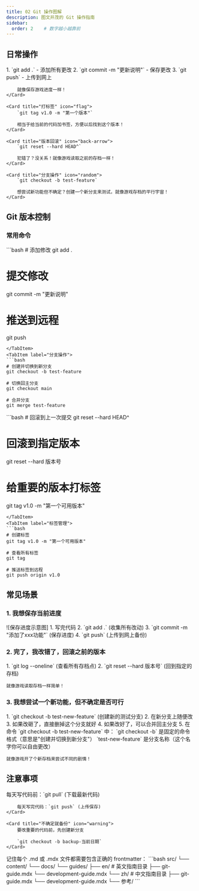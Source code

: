 ```yaml
---
title: 02 Git 操作图解
description: 图文并茂的 Git 操作指南
sidebar:
  order: 2    # 数字越小越靠前
---
```


## 日常操作

<CardGrid stagger>
	<Card title="保存更改" icon="pencil">
		1. `git add .` - 添加所有更改
		2. `git commit -m "更新说明"` - 保存更改
		3. `git push` - 上传到网上
        
        就像保存游戏进度一样！
	</Card>

	<Card title="打标签" icon="flag">
		`git tag v1.0 -m "第一个版本"`

        相当于给当前的代码加书签，方便以后找到这个版本！
	</Card>

	<Card title="版本回滚" icon="back-arrow">
		`git reset --hard HEAD^`
        
        犯错了？没关系！就像游戏读取之前的存档一样！
	</Card>

	<Card title="分支操作" icon="random">
		`git checkout -b test-feature`
        
        想尝试新功能但不确定？创建一个新分支来测试，就像游戏存档的平行宇宙！
	</Card>
</CardGrid>

## Git 版本控制

### 常用命令
<Tabs>
  <TabItem label="基础操作">
  ```bash
  # 添加修改
  git add .
  
  # 提交修改
  git commit -m "更新说明"
  
  # 推送到远程
  git push
  ```
  </TabItem>
  <TabItem label="分支操作">
  ```bash
  # 创建并切换到新分支
  git checkout -b test-feature
  
  # 切换回主分支
  git checkout main
  
  # 合并分支
  git merge test-feature
  ```
  </TabItem>
  <TabItem label="版本回滚">
  ```bash
  # 回滚到上一次提交
  git reset --hard HEAD^
  
  # 回滚到指定版本
  git reset --hard 版本号
  
  # 给重要的版本打标签
  git tag v1.0 -m "第一个可用版本"
  ```
  </TabItem>
  <TabItem label="标签管理">
  ```bash
  # 创建标签
  git tag v1.0 -m "第一个可用版本"
  
  # 查看所有标签
  git tag
  
  # 推送标签到远程
  git push origin v1.0
  ```
  </TabItem>
</Tabs>

## 常见场景

### 1. 我想保存当前进度
<Card>
    ![保存进度示意图]
    1. 写完代码
    2. `git add .` (收集所有改动)
    3. `git commit -m "添加了xxx功能"` (保存进度)
    4. `git push` (上传到网上备份)
</Card>

### 2. 完了，我改错了，回滚之前的版本
<Card>
    1. `git log --oneline` (查看所有存档点)
    2. `git reset --hard 版本号` (回到指定的存档)
    
    就像游戏读取存档一样简单！
</Card>

### 3. 我想尝试一个新功能，但不确定是否可行
<Card>
    1. `git checkout -b test-new-feature` (创建新的测试分支)
    2. 在新分支上随便改
    3. 如果改砸了，直接删掉这个分支就好
    4. 如果改好了，可以合并回主分支
    5. 在命令 `git checkout -b test-new-feature` 中：
`git checkout -b` 是固定的命令格式（意思是"创建并切换到新分支"）
`test-new-feature` 是分支名称（这个名字你可以自由更改）
    
    就像游戏开了个新存档来尝试不同的剧情！
</Card>

## 注意事项

<CardGrid>
	<Card title="常备操作" icon="open-book">
		每天写代码前：`git pull` (下载最新代码)
        
        每天写完代码：`git push` (上传保存)
	</Card>

	<Card title="不确定就备份" icon="warning">
		要改重要的代码前，先创建新分支
        
        `git checkout -b backup-当前日期`
	</Card>
</CardGrid> 
<Card>
    记住每个 .md 或 .mdx 文件都需要包含正确的 frontmatter：
    ```bash
    src/
    └── content/
        └── docs/
            └── guides/
                ├── en/                     # 英文指南目录
                    ├── git-guide.mdx
                    └── development-guide.mdx         
                └── zh/                     # 中文指南目录
                    ├── git-guide.mdx
                    └── development-guide.mdx
            └── 参考/
    ```
</Card> 